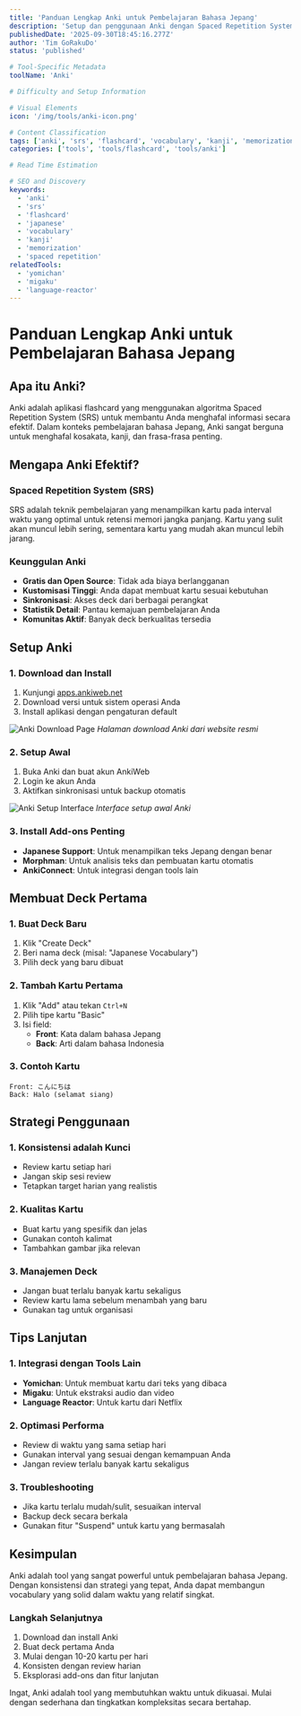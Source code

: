 ```yaml
---
title: 'Panduan Lengkap Anki untuk Pembelajaran Bahasa Jepang'
description: 'Setup dan penggunaan Anki dengan Spaced Repetition System (SRS) untuk menghafal kosakata dan kanji bahasa Jepang secara efektif.'
publishedDate: '2025-09-30T18:45:16.277Z'
author: 'Tim GoRakuDo'
status: 'published'

# Tool-Specific Metadata
toolName: 'Anki'

# Difficulty and Setup Information

# Visual Elements
icon: '/img/tools/anki-icon.png'

# Content Classification
tags: ['anki', 'srs', 'flashcard', 'vocabulary', 'kanji', 'memorization']
categories: ['tools', 'tools/flashcard', 'tools/anki']

# Read Time Estimation

# SEO and Discovery
keywords:
  - 'anki'
  - 'srs'
  - 'flashcard'
  - 'japanese'
  - 'vocabulary'
  - 'kanji'
  - 'memorization'
  - 'spaced repetition'
relatedTools:
  - 'yomichan'
  - 'migaku'
  - 'language-reactor'
---
```


# Panduan Lengkap Anki untuk Pembelajaran Bahasa Jepang

## Apa itu Anki?

Anki adalah aplikasi flashcard yang menggunakan algoritma Spaced Repetition System (SRS) untuk membantu Anda menghafal informasi secara efektif. Dalam konteks pembelajaran bahasa Jepang, Anki sangat berguna untuk menghafal kosakata, kanji, dan frasa-frasa penting.

## Mengapa Anki Efektif?

### Spaced Repetition System (SRS)

SRS adalah teknik pembelajaran yang menampilkan kartu pada interval waktu yang optimal untuk retensi memori jangka panjang. Kartu yang sulit akan muncul lebih sering, sementara kartu yang mudah akan muncul lebih jarang.

### Keunggulan Anki

- **Gratis dan Open Source**: Tidak ada biaya berlangganan
- **Kustomisasi Tinggi**: Anda dapat membuat kartu sesuai kebutuhan
- **Sinkronisasi**: Akses deck dari berbagai perangkat
- **Statistik Detail**: Pantau kemajuan pembelajaran Anda
- **Komunitas Aktif**: Banyak deck berkualitas tersedia

## Setup Anki

### 1. Download dan Install

1. Kunjungi [apps.ankiweb.net](https://apps.ankiweb.net/)
2. Download versi untuk sistem operasi Anda
3. Install aplikasi dengan pengaturan default

![Anki Download Page](/img/tools/anki-download.png)
_Halaman download Anki dari website resmi_

### 2. Setup Awal

1. Buka Anki dan buat akun AnkiWeb
2. Login ke akun Anda
3. Aktifkan sinkronisasi untuk backup otomatis

![Anki Setup Interface](/img/tools/anki-setup.png)
_Interface setup awal Anki_

### 3. Install Add-ons Penting

- **Japanese Support**: Untuk menampilkan teks Jepang dengan benar
- **Morphman**: Untuk analisis teks dan pembuatan kartu otomatis
- **AnkiConnect**: Untuk integrasi dengan tools lain

## Membuat Deck Pertama

### 1. Buat Deck Baru

1. Klik "Create Deck"
2. Beri nama deck (misal: "Japanese Vocabulary")
3. Pilih deck yang baru dibuat

### 2. Tambah Kartu Pertama

1. Klik "Add" atau tekan `Ctrl+N`
2. Pilih tipe kartu "Basic"
3. Isi field:
   - **Front**: Kata dalam bahasa Jepang
   - **Back**: Arti dalam bahasa Indonesia

### 3. Contoh Kartu

```
Front: こんにちは
Back: Halo (selamat siang)
```

## Strategi Penggunaan

### 1. Konsistensi adalah Kunci

- Review kartu setiap hari
- Jangan skip sesi review
- Tetapkan target harian yang realistis

### 2. Kualitas Kartu

- Buat kartu yang spesifik dan jelas
- Gunakan contoh kalimat
- Tambahkan gambar jika relevan

### 3. Manajemen Deck

- Jangan buat terlalu banyak kartu sekaligus
- Review kartu lama sebelum menambah yang baru
- Gunakan tag untuk organisasi

## Tips Lanjutan

### 1. Integrasi dengan Tools Lain

- **Yomichan**: Untuk membuat kartu dari teks yang dibaca
- **Migaku**: Untuk ekstraksi audio dan video
- **Language Reactor**: Untuk kartu dari Netflix

### 2. Optimasi Performa

- Review di waktu yang sama setiap hari
- Gunakan interval yang sesuai dengan kemampuan Anda
- Jangan review terlalu banyak kartu sekaligus

### 3. Troubleshooting

- Jika kartu terlalu mudah/sulit, sesuaikan interval
- Backup deck secara berkala
- Gunakan fitur "Suspend" untuk kartu yang bermasalah

## Kesimpulan

Anki adalah tool yang sangat powerful untuk pembelajaran bahasa Jepang. Dengan konsistensi dan strategi yang tepat, Anda dapat membangun vocabulary yang solid dalam waktu yang relatif singkat.

### Langkah Selanjutnya

1. Download dan install Anki
2. Buat deck pertama Anda
3. Mulai dengan 10-20 kartu per hari
4. Konsisten dengan review harian
5. Eksplorasi add-ons dan fitur lanjutan

Ingat, Anki adalah tool yang membutuhkan waktu untuk dikuasai. Mulai dengan sederhana dan tingkatkan kompleksitas secara bertahap.
